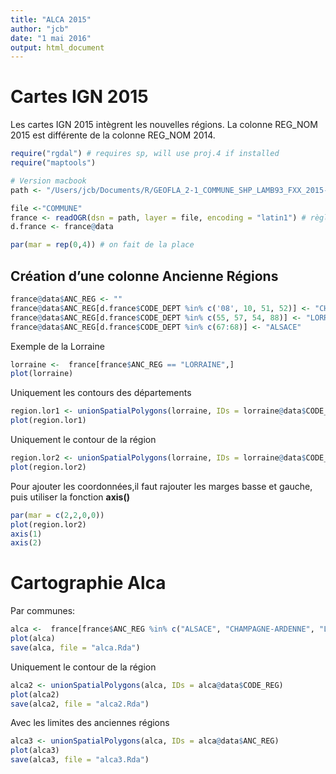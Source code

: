 ```yaml
---
title: "ALCA 2015"
author: "jcb"
date: "1 mai 2016"
output: html_document
---
```


Cartes IGN 2015
===============

Les cartes IGN 2015 intègrent les nouvelles régions. La colonne REG_NOM 2015 est différente de la colonne REG_NOM 2014. 

```r
require("rgdal") # requires sp, will use proj.4 if installed
require("maptools")

# Version macbook
path <- "/Users/jcb/Documents/R/GEOFLA_2-1_COMMUNE_SHP_LAMB93_FXX_2015-12-01/GEOFLA/1_DONNEES_LIVRAISON_2015/GEOFLA_2-1_SHP_LAMB93_FR-ED152/COMMUNE"

file <-"COMMUNE"
france <- readOGR(dsn = path, layer = file, encoding = "latin1") # règle le pb de accents
d.france <- france@data

par(mar = rep(0,4)) # on fait de la place
```

Création d'une colonne Ancienne Régions
---------------------------------------
```r
france@data$ANC_REG <- ""
france@data$ANC_REG[d.france$CODE_DEPT %in% c('08', 10, 51, 52)] <- "CHAMPAGNE-ARDENNE"
france@data$ANC_REG[d.france$CODE_DEPT %in% c(55, 57, 54, 88)] <- "LORRAINE"
france@data$ANC_REG[d.france$CODE_DEPT %in% c(67:68)] <- "ALSACE"
```

Exemple de la Lorraine
```r
lorraine <-  france[france$ANC_REG == "LORRAINE",]
plot(lorraine)

```

Uniquement les contours des départements
```r
region.lor1 <- unionSpatialPolygons(lorraine, IDs = lorraine@data$CODE_DEPT)
plot(region.lor1)
```

Uniquement le contour de la région 
```r
region.lor2 <- unionSpatialPolygons(lorraine, IDs = lorraine@data$CODE_REG)
plot(region.lor2)
```

Pour ajouter les coordonnées,il faut rajouter les marges basse et gauche, puis utiliser la fonction __axis()__
```r
par(mar = c(2,2,0,0))
plot(region.lor2)
axis(1)
axis(2)

```

Cartographie Alca
=================

Par communes:
```r
alca <-  france[france$ANC_REG %in% c("ALSACE", "CHAMPAGNE-ARDENNE", "LORRAINE"),]
plot(alca)
save(alca, file = "alca.Rda")

```

Uniquement le contour de la région 
```r
alca2 <- unionSpatialPolygons(alca, IDs = alca@data$CODE_REG)
plot(alca2)
save(alca2, file = "alca2.Rda")
```

Avec les limites des anciennes régions
```r
alca3 <- unionSpatialPolygons(alca, IDs = alca@data$ANC_REG)
plot(alca3)
save(alca3, file = "alca3.Rda")
```


